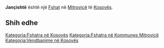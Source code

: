 {{Fshat në Kosovës
 | Emri                = Jançishtë
| sqi_N_name = Jançishtë
| sqi_N_FULL_NAME_RO = Jançishtë
| sqi_N_FULL_NAME_ND_RO = Jancishte
| sqi_N_SORT_NAME_RG = JANCISHTE
| sqi_N_FULL_NAME_RG = Jançishtë
| sqi_N_FULL_NAME_ND_RG = Jancishte
| sqi_V_name = Janqishtë
| sqi_V_FULL_NAME_RO = Janqishtë
| sqi_V_FULL_NAME_ND_RO = Janqishte
| sqi_V_SORT_NAME_RG = JANQISHTE
| sqi_V_FULL_NAME_RG = Janqishtë
| sqi_V_FULL_NAME_ND_RG = Janqishte
| srp_N_name = Jančište
| srp_N_FULL_NAME_RO = Jančište
| srp_N_FULL_NAME_ND_RO = Janciste
| srp_N_SORT_NAME_RG = JANCISTE
| srp_N_FULL_NAME_RG = Jančište
| srp_N_FULL_NAME_ND_RG = Janciste
| srp_NS_name = Јанчиште
| srp_NS_FULL_NAME_RO = Јанчиште
| srp_NS_FULL_NAME_ND_RO = Јанчиште
| srp_NS_SORT_NAME_RG = ЈАНЧИШТЕ
| srp_NS_FULL_NAME_RG = Јанчиште
| srp_NS_FULL_NAME_ND_RG = Јанчиште

 | Emri (Rasa dhanore) = 
 | Figura              = 
 | Shteti              = Kosovo
 | Komuna              = Mitrovicë
 | Kodi postar         = 
 | Sipërfaqja          = 

 | Popullsia           = 

 | Regj. i popullsisë  = 
 | Dend. e popullsisë  = 
 | Faqja zyrtare       = 
 <!--- Koordinatat ----> 
 | Gjerësia            = 42.429722
 | Gjatësia            = 20.730833
 | Lartësia            = 
}}
'''Jançishtë''' është një [[Fshat]] në [[Mitrovicë]] të [[Kosovës]].

<!-- == Gjeografia == -->
<!-- == Historia == -->
<!-- == Demografia == -->
== Shih edhe ==
{{Komuna Mitrovicë}}
{{Kosovo-Administrata-Cung}}

[[Kategoria:Fshatra në Kosovës]]
[[Kategoria:Fshatra në Kommunes Mitrovicë]]
[[Kategoria:Vendbanime në Kosovës]]